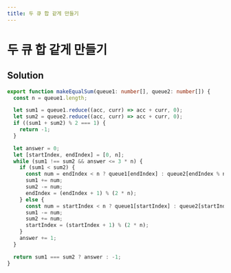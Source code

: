```yaml
---
title: 두 큐 합 같게 만들기
---
```


# 두 큐 합 같게 만들기

## Solution

```typescript filename="solution.ts" copy
export function makeEqualSum(queue1: number[], queue2: number[]) {
  const n = queue1.length;

  let sum1 = queue1.reduce((acc, curr) => acc + curr, 0);
  let sum2 = queue2.reduce((acc, curr) => acc + curr, 0);
  if ((sum1 + sum2) % 2 === 1) {
    return -1;
  }

  let answer = 0;
  let [startIndex, endIndex] = [0, n];
  while (sum1 !== sum2 && answer <= 3 * n) {
    if (sum1 < sum2) {
      const num = endIndex < n ? queue1[endIndex] : queue2[endIndex % n];
      sum1 += num;
      sum2 -= num;
      endIndex = (endIndex + 1) % (2 * n);
    } else {
      const num = startIndex < n ? queue1[startIndex] : queue2[startIndex % n];
      sum1 -= num;
      sum2 += num;
      startIndex = (startIndex + 1) % (2 * n);
    }
    answer += 1;
  }

  return sum1 === sum2 ? answer : -1;
}
```

<ProblemLink
  codingSite="programmers"
  href="https://school.programmers.co.kr/learn/courses/30/lessons/118667"
  title="두 큐 합 같게 만들기"
/>
